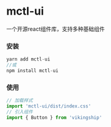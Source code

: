 
<Meta title="mctl-ui/Introduction" />

# mctl-ui

一个开源react组件库，支持多种基础组件

### 安装
~~~javascript
yarn add mctl-ui
//或
npm install mctl-ui
~~~

### 使用
~~~javascript
// 加载样式
import 'mctl-ui/dist/index.css'
// 引入组件
import { Button } from 'vikingship'
~~~
